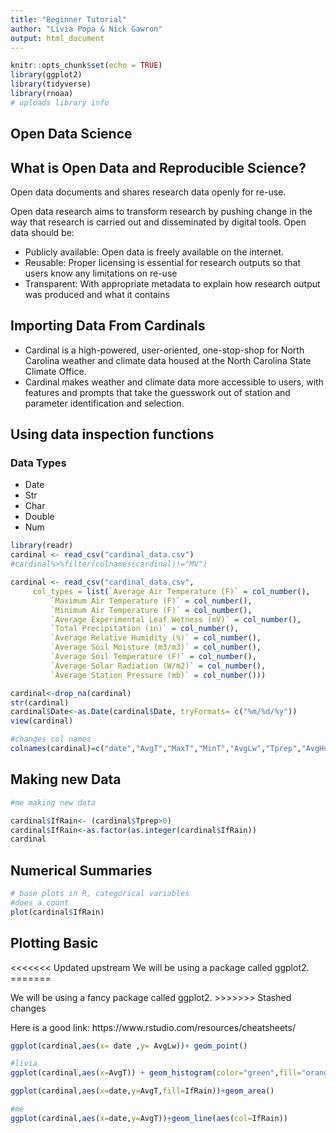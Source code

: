 ```yaml
---
title: "Beginner Tutorial"
author: "Livia Popa & Nick Gawron"
output: html_document
---
```


```r
knitr::opts_chunk$set(echo = TRUE)
library(ggplot2)
library(tidyverse)
library(rnoaa)
# uploads library info
```


## Open Data Science

## What is Open Data and Reproducible Science?

Open data documents and shares research data openly for re-use.

Open data research aims to transform research by pushing change in the way that research is carried out and disseminated by digital tools. Open data should be:

- Publicly available: Open data is freely available on the internet.
- Reusable: Proper licensing is essential for research outputs so that users know any limitations on re-use
- Transparent: With appropriate metadata to explain how research output was produced and what it contains


## Importing Data From Cardinals

- Cardinal is a high-powered, user-oriented, one-stop-shop for North Carolina weather and climate data housed at the North Carolina State Climate Office. 
- Cardinal makes weather and climate data more accessible to users, with features and prompts that take the guesswork out of station and parameter identification and selection.

## Using data inspection functions

### Data Types

- Date
- Str
- Char
- Double 
- Num

```r
library(readr)
cardinal <- read_csv("cardinal_data.csv")
#cardinal%>%filter(colnames(cardinal)!="MV")
```


```r
cardinal <- read_csv("cardinal_data.csv", 
     col_types = list(`Average Air Temperature (F)` = col_number(), 
         `Maximum Air Temperature (F)` = col_number(), 
         `Minimum Air Temperature (F)` = col_number(), 
         `Average Experimental Leaf Wetness (mV)` = col_number(), 
         `Total Precipitation (in)` = col_number(), 
         `Average Relative Humidity (%)` = col_number(), 
         `Average Soil Moisture (m3/m3)` = col_number(), 
         `Average Soil Temperature (F)` = col_number(), 
         `Average Solar Radiation (W/m2)` = col_number(), 
         `Average Station Pressure (mb)` = col_number()))

cardinal<-drop_na(cardinal)
str(cardinal)
cardinal$Date<-as.Date(cardinal$Date, tryFormats= c("%m/%d/%y"))
view(cardinal)

#changes col names
colnames(cardinal)=c("date","AvgT","MaxT","MinT","AvgLw","Tprep","AvgHum","AvgSm","AvgSt","AvgSr","AvgStp")
```


## Making new Data

```r
#me making new data

cardinal$IfRain<- (cardinal$Tprep>0)
cardinal$IfRain<-as.factor(as.integer(cardinal$IfRain))
cardinal

```




## Numerical Summaries





```r
# base plots in R, categorical variables
#does a count
plot(cardinal$IfRain)
```

## Plotting Basic 

<<<<<<< Updated upstream
We will be using a package called ggplot2.
=======

We will be using a fancy package called ggplot2.
>>>>>>> Stashed changes

Here is a good link: https://www.rstudio.com/resources/cheatsheets/

```r
ggplot(cardinal,aes(x= date ,y= AvgLw))+ geom_point()
```


```r
#livia
ggplot(cardinal,aes(x=AvgT)) + geom_histogram(color="green",fill="orange")+labs(x="Average Temperature", y="Day",title ="Histogram of Average Temperature in Lake Wheeler")

ggplot(cardinal,aes(x=date,y=AvgT,fill=IfRain))+geom_area()
```


```r
#me 
ggplot(cardinal,aes(x=date,y=AvgT))+geom_line(aes(col=IfRain))
```





